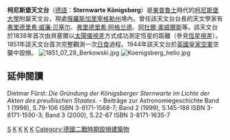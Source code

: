 {{Infobox observatory}}
'''柯尼斯堡天文台'''（[[德語|德語]]：'''Sternwarte Königsberg'''）是[[東普魯士|東普魯士]]時代的[[柯尼斯堡大學|柯尼斯堡大學]]附屬天文台，現處[[俄羅斯|俄羅斯]][[加里寧格勒州|加里寧格勒州]]境內。曾任該天文台台長的天文學家有[[弗里德里希·威廉·贝塞尔|弗里德里希·威廉·贝塞尔]]、[[弗里德里希·阿格兰德|弗里德里希·阿格兰德]]、[[阿杜爾·奧威爾斯|阿杜爾·奧威爾斯]]等。該天文台於1838年首次由貝塞爾以[[太陽儀|太陽儀]][[視差|視差]]方式成功測定恆星的距離（參見[[恆星視差|恆星視差]]）。1851年該天文台首次完整觀測一次[[日食|日食]]過程。1944年該天文台於[[英國皇家空軍|英國皇家空軍]]空襲中毀損。
[[File:1851_07_28_Berkowski.jpg|thumb]]
[[File:Koenigsberg_helio.jpg|thumb]]

==延伸閱讀==
Dietmar Fürst: ''Die Gründung der Königsberger Sternwarte im Lichte der Akten des preußischen Staates.'' - Beiträge zur Astronomiegeschichte Band 1 (1998), S.79-106 ISBN 3-8171-1568-7; Band 2 (1999), S.145-188 ISBN 3-8171-1590-3; Band 3 (2000), S.22-67 ISBN 3-8171-1635-7

{{observatory-stub}}

[[Category:柯尼斯堡大學|S]]
[[Category:德國天文台|K]]
[[Category:1813年完工建築物|K]]
[[Category:1944年廢除|K]]
[[Category:已停用的天文台|K]]
[[Category:德國二戰時期毀損建築物|Category:德國二戰時期毀損建築物]]